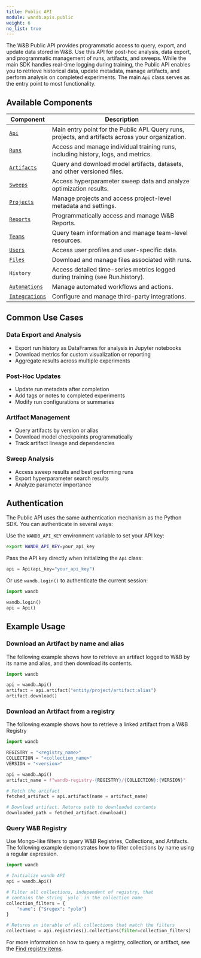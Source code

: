 ```yaml
---
title: Public API
module: wandb.apis.public
weight: 6
no_list: true
---
```



The W&B Public API provides programmatic access to query, export, and update data stored in W&B. Use this API for post-hoc analysis, data export, and programmatic management of runs, artifacts, and sweeps. While the main SDK handles real-time logging during training, the Public API enables you to retrieve historical data, update metadata, manage artifacts, and perform analysis on completed experiments. The main `Api` class serves as the entry point to most functionality.

<PublicApiUse/>

## Available Components

| Component | Description |
|-----------|-------------|
| [`Api`](/models/ref/python/public-api/api/) | Main entry point for the Public API. Query runs, projects, and artifacts across your organization. |
| [`Runs`](/models/ref/python/public-api/runs/) | Access and manage individual training runs, including history, logs, and metrics. |
| [`Artifacts`](/models/artifacts/) | Query and download model artifacts, datasets, and other versioned files. |
| [`Sweeps`](/models/sweeps/) | Access hyperparameter sweep data and analyze optimization results. |
| [`Projects`](/models/ref/python/public-api/projects/) | Manage projects and access project-level metadata and settings. |
| [`Reports`](/models/reports/create-a-report/) | Programmatically access and manage W&B Reports. |
| [`Teams`](/models/ref/python/public-api/team) | Query team information and manage team-level resources. |
| [`Users`](/models/ref/python/public-api/user/) | Access user profiles and user-specific data. |
| [`Files`](/models/ref/python/public-api/files/) | Download and manage files associated with runs. |
| `History` | Access detailed time-series metrics logged during training (see Run.history). |
| [`Automations`](./automations/) | Manage automated workflows and actions. |
| [`Integrations`](/guides/integrations/) | Configure and manage third-party integrations. |

## Common Use Cases

### Data Export and Analysis
- Export run history as DataFrames for analysis in Jupyter notebooks
- Download metrics for custom visualization or reporting
- Aggregate results across multiple experiments

### Post-Hoc Updates
- Update run metadata after completion
- Add tags or notes to completed experiments
- Modify run configurations or summaries

### Artifact Management
- Query artifacts by version or alias
- Download model checkpoints programmatically
- Track artifact lineage and dependencies

### Sweep Analysis
- Access sweep results and best performing runs
- Export hyperparameter search results
- Analyze parameter importance

## Authentication

The Public API uses the same authentication mechanism as the Python SDK. You can authenticate in several ways:

Use the `WANDB_API_KEY` environment variable to set your API key:

```bash
export WANDB_API_KEY=your_api_key
```

Pass the API key directly when initializing the `Api` class:

```python
api = Api(api_key="your_api_key")
```

Or use `wandb.login()` to authenticate the current session:
```python
import wandb

wandb.login()
api = Api()
```


## Example Usage


### Download an Artifact by name and alias

The following example shows how to retrieve an artifact logged to W&B by its name and alias, and then download its contents.

```python
import wandb

api = wandb.Api()
artifact = api.artifact("entity/project/artifact:alias")
artifact.download()
```

### Download an Artifact from a registry

The following example shows how to retrieve a linked artifact from a W&B Registry

```python
import wandb

REGISTRY = "<registry_name>"
COLLECTION = "<collection_name>"
VERSION = "<version>"

api = wandb.Api()
artifact_name = f"wandb-registry-{REGISTRY}/{COLLECTION}:{VERSION}"

# Fetch the artifact
fetched_artifact = api.artifact(name = artifact_name)

# Download artifact. Returns path to downloaded contents
downloaded_path = fetched_artifact.download()
```

### Query W&B Registry 

Use Mongo-like filters to query W&B Registries, Collections, and Artifacts. The following example demonstrates how to filter collections by name using a regular expression.

```python
import wandb

# Initialize wandb API
api = wandb.Api()

# Filter all collections, independent of registry, that 
# contains the string `yolo` in the collection name
collection_filters = {
    "name": {"$regex": "yolo"}
}

# Returns an iterable of all collections that match the filters
collections = api.registries().collections(filter=collection_filters)
```

For more information on how to query a registry, collection, or artifact, see the [Find registry items](/models/registry/search_registry).